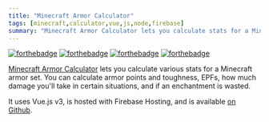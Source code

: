 ```yaml
---
title: "Minecraft Armor Calculator"
tags: [minecraft,calculator,vue,js,node,firebase]
summary: "Minecraft Armor Calculator lets you calculate stats for a Minecraft armor set"
---
```


[![forthebadge](https://forthebadge.com/images/badges/uses-html.svg)](https://forthebadge.com) [![forthebadge](https://forthebadge.com/images/badges/uses-css.svg)](https://forthebadge.com) [![forthebadge](https://forthebadge.com/images/badges/uses-js.svg)](https://forthebadge.com) [![forthebadge](https://forthebadge.com/images/badges/made-with-vue.svg)](https://forthebadge.com)  


[Minecraft Armor Calculator](https://armorcalc.tk/) lets you calculate various stats for a Minecraft armor set. You can calculate armor points and toughness, EPFs, how much damage you'll take in certain situations, and if an enchantment is wasted.

It uses Vue.js v3, is hosted with Firebase Hosting, and is available [on Github](https://github.com/pmaxhogan/minecraft-armor-calculator). 
